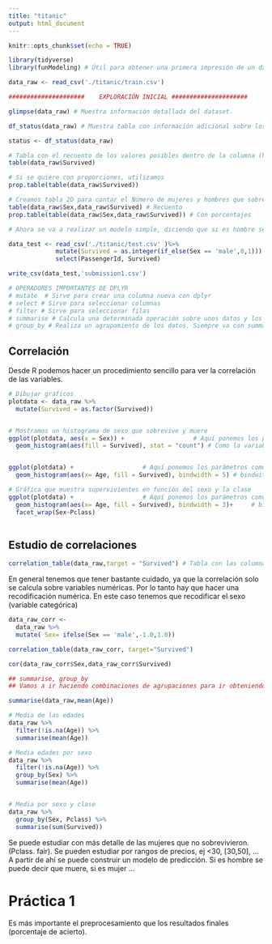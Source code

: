```yaml
---
title: "titanic"
output: html_document
---
```


```r
knitr::opts_chunk$set(echo = TRUE)
```

```r
library(tidyverse)
library(funModeling) # Útil para obtener una primera impresión de un dataset.

data_raw <- read_csv('./titanic/train.csv')

#####################    EXPLORACIÓN INICIAL ##################### 

glimpse(data_raw) # Muestra información detallada del dataset.

df_status(data_raw) # Muestra tabla con información adicional sobre los datos

status <- df_status(data_raw)

# Tabla con el recuento de los valores posibles dentro de la columna (histograma)
table(data_raw$Survived)

# Si se quiere con proporciones, utilizamos
prop.table(table(data_raw$Survived))

# Creamos tabla 2D para contar el Número de mujeres y hombres que sobrevivieron y murieron
table(data_raw$Sex,data_raw$Survived) # Recuento
prop.table(table(data_raw$Sex,data_raw$Survived)) # Con porcentajes

# Ahora se va a realizar un modelo simple, diciendo que si es hombre se muere, y si es mujer se sobrevive.

data_test <- read_csv('./titanic/test.csv' )%>%
             mutate(Survived = as.integer(if_else(Sex == 'male',0,1))) %>%
             select(PassengerId, Survived) 

write_csv(data_test,'submission1.csv')

# OPERADORES IMPORTANTES DE DPLYR
# mutate  # Sirve para crear una columna nueva con dplyr
# select # Sirve para seleccionar columnas
# filter # Sirve para seleccionar filas
# summarise # Calcula una determinada operación sobre unos datos y los agrupa
# group_by # Realiza un agrupamiento de los datos. Siempre va con summarise

```


## Correlación

Desde R podemos hacer un procedimiento sencillo para ver la correlación de las variables.

```r
# Dibujar gráficos
plotdata <- data_raw %>%
  mutate(Survived = as.factor(Survived))


# Mostramos un histograma de sexo que sobrevive y muere
ggplot(plotdata, aes(x = Sex)) +                   # Aquí ponemos los parámetros comunes a todas las capas, en este caso, el eje x el sexo
  geom_histogram(aes(fill = Survived), stat = "count") # Como la variable no es continua, especifiamos con stat un recuento.


ggplot(plotdata) +                   # Aquí ponemos los parámetros comunes a todas las capas, en este caso, el eje x el sexo
  geom_histogram(aes(x= Age, fill = Survived), bindwidth = 5) # bindwith para agrupar edad de 5 en 5 años

# Gráfica que muestra supervivientes en función del sexo y la clase
ggplot(plotdata) +                   # Aquí ponemos los parámetros comunes a todas las capas, en este caso, el eje x el sexo
  geom_histogram(aes(x= Age, fill = Survived), bindwidth = 3)+     # bindwith para agrupar edad de 5 en 5 años
  facet_wrap(Sex~Pclass)
 

```

## Estudio de correlaciones



```r

correlation_table(data_raw,target = "Survived") # Tabla con las columnas todas las variables en filas y columnas, y calcula el valor de correlación

```

En general tenemos que tener bastante cuidado, ya que la correlación solo se calcula sobre variables numéricas. Por lo tanto hay que hacer una recodificación numérica. En este caso tenemos que recodificar el sexo (variable categórica)

```r

data_raw_corr <-
  data_raw %>%
  mutate( Sex= ifelse(Sex == 'male',-1.0,1.0))

correlation_table(data_raw_corr, target="Survived")

cor(data_raw_corr$Sex,data_raw_corr$Survived)

## summarise, group_by
## Vamos a ir haciendo combinaciones de agrupaciones para ir obteniendo un mayor detalle

summarise(data_raw,mean(Age))

# Media de las edades
data_raw %>%
  filter(!is.na(Age)) %>%
  summarise(mean(Age))

# Media edades por sexo
data_raw %>%
  filter(!is.na(Age)) %>%
  group_by(Sex) %>%
  summarise(mean(Age))


# Media por sexo y clase
data_raw %>%
  group_by(Sex, Pclass) %>%
  summarise(sum(Survived))
```

Se puede estudiar con más detalle de las mujeres que no sobrevivieron. (Pclass. fair). Se pueden estudiar por rangos de precios, ej <30, [30,50], ... A partir de ahí se puede construir un modelo de predicción. Si es hombre se puede decir que muere, si es mujer ...


# Práctica 1

Es más importante el preprocesamiento que los resultados finales (porcentaje de acierto).
